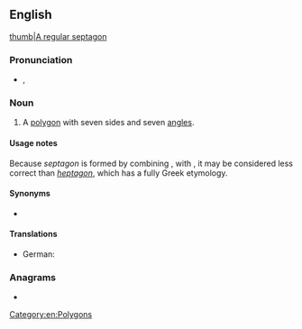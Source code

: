 ==English==
[[image:Heptagon.svg|thumb|A [[regular]] septagon]]

===Pronunciation===
* {{a|US}} {{enPR|sĕpt'əgŏn}}, {{IPA|en|/ˈsɛptəɡɒn/}}

===Noun===
{{en-noun}}

# {{lb|en|proscribed}} A [[polygon]] with seven sides and seven [[angle]]s.

====Usage notes====
Because ''septagon'' is formed by combining {{der|en|la|septem||seven}}, with {{der|en|grc|γωνία||angle}}, it may be considered less correct than ''[[heptagon]]'', which has a fully Greek etymology.

====Synonyms====
* {{l|en|heptagon}}

====Translations====
{{trans-top|polygon with seven sides and seven angles}}
{{trans-mid}}
* German: {{t|de|Septagon|n}}
{{trans-bottom}}

===Anagrams===
* {{anagrams|en|a=aegnopst|eptagons|gone past|pontages}}

[[Category:en:Polygons]]